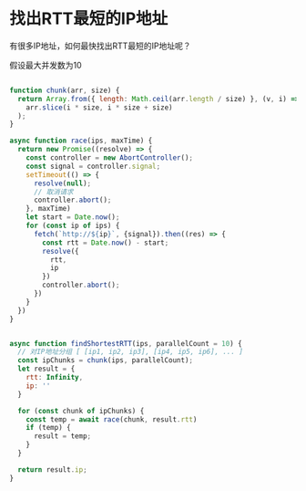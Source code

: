 # 找出RTT最短的IP地址

有很多IP地址，如何最快找出RTT最短的IP地址呢？

假设最大并发数为10

```javascript

function chunk(arr, size) {
  return Array.from({ length: Math.ceil(arr.length / size) }, (v, i) =>
    arr.slice(i * size, i * size + size)
  );
}

async function race(ips, maxTime) {
  return new Promise((resolve) => {
    const controller = new AbortController();
    const signal = controller.signal;
    setTimeout(() => {
      resolve(null);
      // 取消请求
      controller.abort();
    }, maxTime)
    let start = Date.now();
    for (const ip of ips) {
      fetch(`http://${ip}`, {signal}).then((res) => {
        const rtt = Date.now() - start;
        resolve({
          rtt,
          ip
        })
        controller.abort();
      })
    }
  })
}


async function findShortestRTT(ips, parallelCount = 10) {
  // 对IP地址分组 [ [ip1, ip2, ip3], [ip4, ip5, ip6], ... ]
  const ipChunks = chunk(ips, parallelCount);
  let result = {
    rtt: Infinity,
    ip: ''
  }

  for (const chunk of ipChunks) {
    const temp = await race(chunk, result.rtt)
    if (temp) {
      result = temp;
    }
  }

  return result.ip;
}
```
